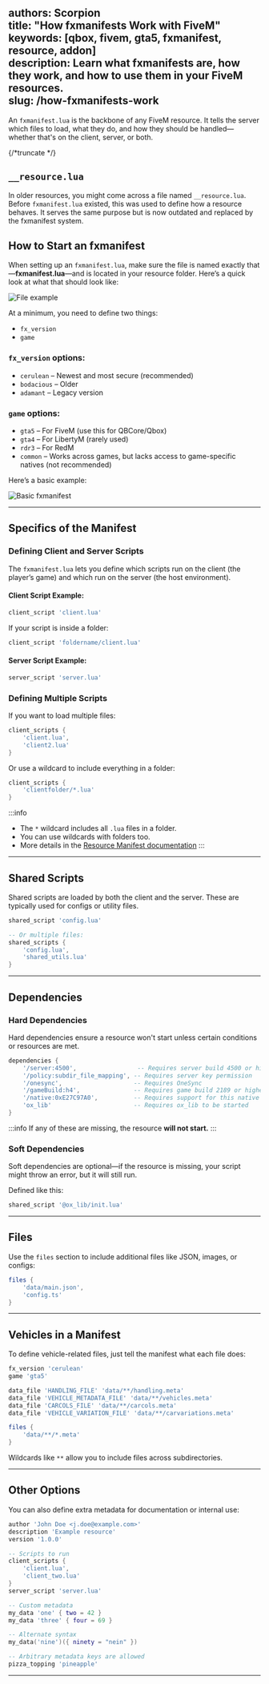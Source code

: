 authors: Scorpion  
title: "How fxmanifests Work with FiveM"  
keywords: [qbox, fivem, gta5, fxmanifest, resource, addon]  
description: Learn what fxmanifests are, how they work, and how to use them in your FiveM resources.  
slug: /how-fxmanifests-work  
---  

An `fxmanifest.lua` is the backbone of any FiveM resource. It tells the server which files to load, what they do, and how they should be handled—whether that's on the client, server, or both.

{/*truncate */}  

## `__resource.lua`  

In older resources, you might come across a file named `__resource.lua`. Before `fxmanifest.lua` existed, this was used to define how a resource behaves. It serves the same purpose but is now outdated and replaced by the fxmanifest system.  

## How to Start an fxmanifest  

When setting up an `fxmanifest.lua`, make sure the file is named exactly that—**fxmanifest.lua**—and is located in your resource folder. Here’s a quick look at what that should look like:

![File example](https://r2.fivemanage.com/image/49PUZpggNXt8.png)

At a minimum, you need to define two things:

- `fx_version`
- `game`

### `fx_version` options:  
- `cerulean` – Newest and most secure (recommended)  
- `bodacious` – Older  
- `adamant` – Legacy version  

### `game` options:
- `gta5` – For FiveM (use this for QBCore/Qbox)  
- `gta4` – For LibertyM (rarely used)  
- `rdr3` – For RedM  
- `common` – Works across games, but lacks access to game-specific natives (not recommended)  

Here’s a basic example:

![Basic fxmanifest](https://r2.fivemanage.com/image/wwP3TeercaC4.png)

---

## Specifics of the Manifest  

### Defining Client and Server Scripts  

The `fxmanifest.lua` lets you define which scripts run on the client (the player’s game) and which run on the server (the host environment).

#### Client Script Example:
```lua
client_script 'client.lua'
```

If your script is inside a folder:
```lua
client_script 'foldername/client.lua'
```

#### Server Script Example:
```lua
server_script 'server.lua'
```

### Defining Multiple Scripts
If you want to load multiple files:
```lua
client_scripts {
    'client.lua',
    'client2.lua'
}
```

Or use a wildcard to include everything in a folder:
```lua
client_scripts {
    'clientfolder/*.lua'
}
```

:::info
- The `*` wildcard includes all `.lua` files in a folder.
- You can use wildcards with folders too.
- More details in the [Resource Manifest documentation](https://docs.fivem.net/docs/scripting-reference/resource-manifest/resource-manifest/)
:::

---

## Shared Scripts  

Shared scripts are loaded by both the client and the server. These are typically used for configs or utility files.

```lua
shared_script 'config.lua'

-- Or multiple files:
shared_scripts {
    'config.lua',
    'shared_utils.lua'
}
```

---

## Dependencies  

### Hard Dependencies  
Hard dependencies ensure a resource won't start unless certain conditions or resources are met.

```lua
dependencies {
    '/server:4500',                 -- Requires server build 4500 or higher
    '/policy:subdir_file_mapping', -- Requires server key permission
    '/onesync',                    -- Requires OneSync
    '/gameBuild:h4',               -- Requires game build 2189 or higher
    '/native:0xE27C97A0',          -- Requires support for this native
    'ox_lib'                       -- Requires ox_lib to be started
}
```

:::info
If any of these are missing, the resource **will not start.**
:::

### Soft Dependencies  
Soft dependencies are optional—if the resource is missing, your script might throw an error, but it will still run.

Defined like this:
```lua
shared_script '@ox_lib/init.lua'
```

---

## Files  

Use the `files` section to include additional files like JSON, images, or configs:

```lua
files {
    'data/main.json',
    'config.ts'
}
```

---

## Vehicles in a Manifest  

To define vehicle-related files, just tell the manifest what each file does:

```lua
fx_version 'cerulean'
game 'gta5'

data_file 'HANDLING_FILE' 'data/**/handling.meta'
data_file 'VEHICLE_METADATA_FILE' 'data/**/vehicles.meta'
data_file 'CARCOLS_FILE' 'data/**/carcols.meta'
data_file 'VEHICLE_VARIATION_FILE' 'data/**/carvariations.meta'

files {
    'data/**/*.meta'
}
```

Wildcards like `**` allow you to include files across subdirectories.

---

## Other Options  

You can also define extra metadata for documentation or internal use:

```lua
author 'John Doe <j.doe@example.com>'
description 'Example resource'
version '1.0.0'

-- Scripts to run
client_scripts {
    'client.lua',
    'client_two.lua'
}
server_script 'server.lua'

-- Custom metadata
my_data 'one' { two = 42 }
my_data 'three' { four = 69 }

-- Alternate syntax
my_data('nine')({ ninety = "nein" })

-- Arbitrary metadata keys are allowed
pizza_topping 'pineapple'
```

---
